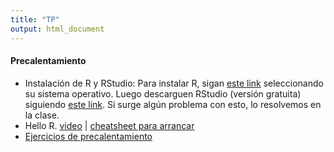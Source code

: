 ```yaml
---
title: "TP"
output: html_document
---
```

  
#### Precalentamiento

* Instalación de R y RStudio: Para instalar R, sigan [este link](http://mirror.fcaglp.unlp.edu.ar/CRAN/) seleccionando su sistema operativo. Luego descarguen RStudio (versión gratuita) siguiendo [este link](https://www.rstudio.com/products/rstudio/download/#download). Si surge algún problema con esto, lo resolvemos en la clase. 
* Hello R. [video](https://youtube.com/playlist?list=PLq-WhOVzhK9yqiDESHs1x4zjUCDtQtWtp)  | [cheatsheet para arrancar](https://github.com/guillermosolovey/laboratoriodedatos2021-2C/blob/master/docs/NotebooksTeoricas/HelloR/notebook_HelloR.nb.html)
* [Ejercicios de precalentamiento](https://github.com/guillermosolovey/laboratoriodedatos2021-2C/blob/master/docs/TrabajosPracticos/HelloR/ejercicios_HelloR.nb.html)

